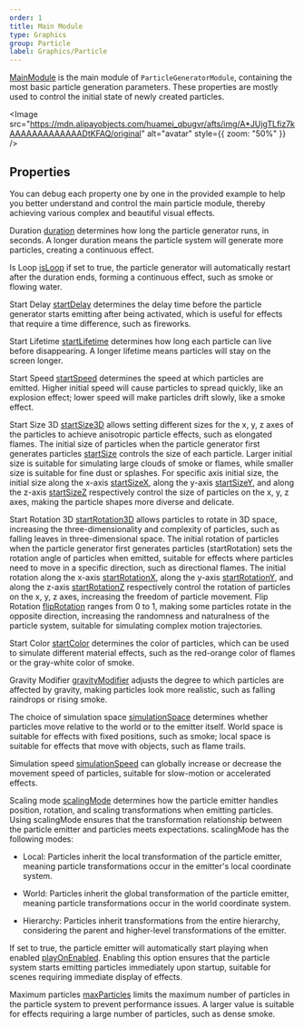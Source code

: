 ```yaml
---
order: 1
title: Main Module
type: Graphics
group: Particle
label: Graphics/Particle
---
```


[MainModule](/apis/core/#MainModule) is the main module of `ParticleGeneratorModule`, containing the most basic particle generation parameters. These properties are mostly used to control the initial state of newly created particles.

<Image src="https://mdn.alipayobjects.com/huamei_qbugvr/afts/img/A*JUjgTLfiz7kAAAAAAAAAAAAADtKFAQ/original" alt="avatar" style={{ zoom: "50%" }} />

## Properties

<playground src="particle-mainModule.ts"></playground>

You can debug each property one by one in the provided example to help you better understand and control the main particle module, thereby achieving various complex and beautiful visual effects.

Duration [duration](/apis/core/#MainModule-duration) determines how long the particle generator runs, in seconds. A longer duration means the particle system will generate more particles, creating a continuous effect.

Is Loop [isLoop](/apis/core/#MainModule-isLoop) if set to true, the particle generator will automatically restart after the duration ends, forming a continuous effect, such as smoke or flowing water.

Start Delay [startDelay](/apis/core/#MainModule-startDelay) determines the delay time before the particle generator starts emitting after being activated, which is useful for effects that require a time difference, such as fireworks.

Start Lifetime [startLifetime](/apis/core/#MainModule-startLifetime) determines how long each particle can live before disappearing. A longer lifetime means particles will stay on the screen longer.

Start Speed [startSpeed](/apis/core/#MainModule-startSpeed) determines the speed at which particles are emitted. Higher initial speed will cause particles to spread quickly, like an explosion effect; lower speed will make particles drift slowly, like a smoke effect.

Start Size 3D [startSize3D](/apis/core/#MainModule-startSize3D) allows setting different sizes for the x, y, z axes of the particles to achieve anisotropic particle effects, such as elongated flames. The initial size of particles when the particle generator first generates particles [startSize](/apis/core/#MainModule-startSize) controls the size of each particle. Larger initial size is suitable for simulating large clouds of smoke or flames, while smaller size is suitable for fine dust or splashes. For specific axis initial size, the initial size along the x-axis [startSizeX](/apis/core/#MainModule-startSizeX), along the y-axis [startSizeY](/apis/core/#MainModule-startSizeY), and along the z-axis [startSizeZ](/apis/core/#MainModule-startSizeZ) respectively control the size of particles on the x, y, z axes, making the particle shapes more diverse and delicate.

Start Rotation 3D [startRotation3D](/apis/core/#MainModule-startRotation3D) allows particles to rotate in 3D space, increasing the three-dimensionality and complexity of particles, such as falling leaves in three-dimensional space. The initial rotation of particles when the particle generator first generates particles (startRotation) sets the rotation angle of particles when emitted, suitable for effects where particles need to move in a specific direction, such as directional flames. The initial rotation along the x-axis [startRotationX](/apis/core/#MainModule-startRotationX), along the y-axis [startRotationY](/apis/core/#MainModule-startRotationY), and along the z-axis [startRotationZ](/apis/core/#MainModule-startRotationZ) respectively control the rotation of particles on the x, y, z axes, increasing the freedom of particle movement. Flip Rotation [flipRotation](/apis/core/#MainModule-flipRotation) ranges from 0 to 1, making some particles rotate in the opposite direction, increasing the randomness and naturalness of the particle system, suitable for simulating complex motion trajectories.

Start Color [startColor](/apis/core/#MainModule-startColor) determines the color of particles, which can be used to simulate different material effects, such as the red-orange color of flames or the gray-white color of smoke.

Gravity Modifier [gravityModifier](/apis/core/#MainModule-gravityModifier) adjusts the degree to which particles are affected by gravity, making particles look more realistic, such as falling raindrops or rising smoke.

The choice of simulation space [simulationSpace](/apis/core/#MainModule-simulationSpace) determines whether particles move relative to the world or to the emitter itself. World space is suitable for effects with fixed positions, such as smoke; local space is suitable for effects that move with objects, such as flame trails.

Simulation speed [simulationSpeed](/apis/core/#MainModule-simulationSpeed) can globally increase or decrease the movement speed of particles, suitable for slow-motion or accelerated effects.

Scaling mode [scalingMode](/apis/core/#MainModule-scalingMode) determines how the particle emitter handles position, rotation, and scaling transformations when emitting particles. Using scalingMode ensures that the transformation relationship between the particle emitter and particles meets expectations. scalingMode has the following modes:

-  Local: Particles inherit the local transformation of the particle emitter, meaning particle transformations occur in the emitter's local coordinate system.

-  World: Particles inherit the global transformation of the particle emitter, meaning particle transformations occur in the world coordinate system.

-  Hierarchy: Particles inherit transformations from the entire hierarchy, considering the parent and higher-level transformations of the emitter.

If set to true, the particle emitter will automatically start playing when enabled [playOnEnabled](/apis/core/#MainModule-playOnEnabled). Enabling this option ensures that the particle system starts emitting particles immediately upon startup, suitable for scenes requiring immediate display of effects.

Maximum particles [maxParticles](/apis/core/#MainModule-maxParticles) limits the maximum number of particles in the particle system to prevent performance issues. A larger value is suitable for effects requiring a large number of particles, such as dense smoke.